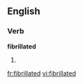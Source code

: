 ==English==

===Verb===
'''fibrillated'''

# {{present participle of|fibrillate}}

[[fr:fibrillated]]
[[vi:fibrillated]]